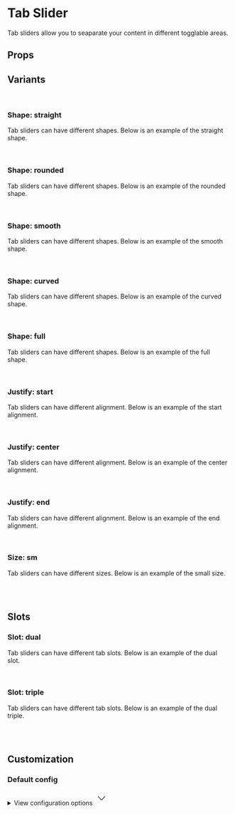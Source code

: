 
<Meta of={TabSliderStories} />

# Tab Slider

Tab sliders allow you to seaparate your content in different togglable areas.

<Primary />

## Props

<Controls />

## Variants

<br />

### Shape: straight

Tab sliders can have different shapes. Below is an example of the straight shape.

<div className="flex items-end gap-2 border border-muted-200 dark:border-muted-800 bg-white dark:bg-slate-900 p-6 rounded-sm">
  <Story of={TabSliderStories.ShapeStraight} />
</div>

<br />

### Shape: rounded

Tab sliders can have different shapes. Below is an example of the rounded shape.

<div className="flex items-end gap-2 border border-muted-200 dark:border-muted-800 bg-white dark:bg-slate-900 p-6 rounded-sm">
  <Story of={TabSliderStories.ShapeRounded} />
</div>

<br />

### Shape: smooth

Tab sliders can have different shapes. Below is an example of the smooth shape.

<div className="flex items-end gap-2 border border-muted-200 dark:border-muted-800 bg-white dark:bg-slate-900 p-6 rounded-sm">
  <Story of={TabSliderStories.ShapeSmooth} />
</div>

<br />

### Shape: curved

Tab sliders can have different shapes. Below is an example of the curved shape.

<div className="flex items-end gap-2 border border-muted-200 dark:border-muted-800 bg-white dark:bg-slate-900 p-6 rounded-sm">
  <Story of={TabSliderStories.ShapeCurved} />
</div>

<br />

### Shape: full

Tab sliders can have different shapes. Below is an example of the full shape.

<div className="flex items-end gap-2 border border-muted-200 dark:border-muted-800 bg-white dark:bg-slate-900 p-6 rounded-sm">
  <Story of={TabSliderStories.ShapeFull} />
</div>

<br />

### Justify: start

Tab sliders can have different alignment. Below is an example of the start alignment.

<div className="flex items-end gap-2 border border-muted-200 dark:border-muted-800 bg-white dark:bg-slate-900 p-6 rounded-sm">
  <Story of={TabSliderStories.Start} />
</div>

<br />

### Justify: center

Tab sliders can have different alignment. Below is an example of the center alignment.

<div className="flex items-end gap-2 border border-muted-200 dark:border-muted-800 bg-white dark:bg-slate-900 p-6 rounded-sm">
  <Story of={TabSliderStories.Center} />
</div>

<br />

### Justify: end

Tab sliders can have different alignment. Below is an example of the end alignment.

<div className="flex items-end gap-2 border border-muted-200 dark:border-muted-800 bg-white dark:bg-slate-900 p-6 rounded-sm">
  <Story of={TabSliderStories.End} />
</div>

<br />

### Size: sm

Tab sliders can have different sizes. Below is an example of the small size.

<div className="flex items-end gap-2 border border-muted-200 dark:border-muted-800 bg-white dark:bg-slate-900 p-6 rounded-sm">
  <Story of={TabSliderStories.SizeSm} />
</div>

<br />
<br />

## Slots

### Slot: dual

Tab sliders can have different tab slots. Below is an example of the dual slot.

<div className="flex items-end gap-2 border border-muted-200 dark:border-muted-800 bg-white dark:bg-slate-900 p-6 rounded-sm">
  <Story of={TabSliderStories.SlotDual} />
</div>

<br />

### Slot: triple

Tab sliders can have different tab slots. Below is an example of the dual triple.

<div className="flex items-end gap-2 border border-muted-200 dark:border-muted-800 bg-white dark:bg-slate-900 p-6 rounded-sm">
  <Story of={TabSliderStories.SlotTriple} />
</div>

<br />
<br />

## Customization

### Default config

<div className="relative">
  <details className="relative bg-slate-50 border border-slate-200 rounded-lg p-4 [&>summary>svg]:open:-rotate-180">
    <summary className="list-none cursor-pointer">
      <span className="font-sans text-slate-500">View configuration options</span>
      <svg
        className="w-5 h-5 text-slate-500 absolute top-5 end-4 transition-transform duration-300"
        xmlns="http://www.w3.org/2000/svg"
        width="32"
        height="32"
        viewBox="0 0 24 24"
      >
        <path
          fill="none"
          stroke="currentColor"
          strokeLinecap="round"
          strokeLinejoin="round"
          strokeWidth="2"
          d="m6 9l6 6l6-6"
        />
      </svg>
    </summary>

    <div className="!mt-4">
      <pre >
        {JSON.stringify(defaultConfig, null, 2)}
      </pre>
    </div>

  </details>
</div>